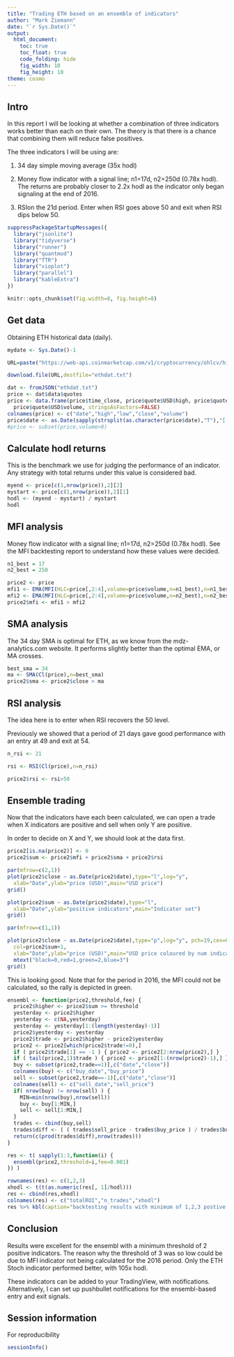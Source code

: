```yaml
---
title: "Trading ETH based on an ensemble of indicators"
author: "Mark Ziemann"
date: "`r Sys.Date()`"
output:
  html_document:
    toc: true
    toc_float: true
    code_folding: hide
    fig_width: 10
    fig_height: 10
theme: cosmo
---
```


## Intro

In this report I will be looking at whether a combination of three indicators works better than
each on their own. 
The theory is that there is a chance that combining them will reduce false positives.

The three indicators I will be using are:

1. 34 day simple moving average (35x hodl)

2. Money flow indicator with a signal line; n1=17d, n2=250d (0.78x hodl).
The returns are probably closer to 2.2x hodl as the indicator only began signaling at the end of 2016.

3. RSIon the 21d period.
Enter when RSI goes above 50 and exit when RSI dips below 50.

```r

suppressPackageStartupMessages({
  library("jsonlite")
  library("tidyverse")
  library("runner")
  library("quantmod")
  library("TTR")
  library("vioplot")
  library("parallel")
  library("kableExtra")
})

knitr::opts_chunk$set(fig.width=8, fig.height=8) 

```

## Get data

Obtaining ETH historical data (daily).

```r

mydate <- Sys.Date()-1

URL=paste("https://web-api.coinmarketcap.com/v1/cryptocurrency/ohlcv/historical?symbol=ETH&convert=USD&interval=daily&time_start=2013-06-01&time_end=",mydate,sep="")

download.file(URL,destfile="ethdat.txt")

dat <- fromJSON("ethdat.txt")
price <- dat$data$quotes
price <- data.frame(price$time_close, price$quote$USD$high, price$quote$USD$low, price$quote$USD$close,
  price$quote$USD$volume, stringsAsFactors=FALSE)
colnames(price) <- c("date","high","low","close","volume")
price$date <- as.Date(sapply(strsplit(as.character(price$date),"T"),"[[",1))
#price <- subset(price,volume>0)

```

## Calculate hodl returns

This is the benchmark we use for judging the performance of an indicator. 
Any strategy with total returns under this value is considered bad.

```r

myend <- price[c(1,nrow(price)),2][2] 
mystart <- price[c(1,nrow(price)),2][1] 
hodl <- (myend - mystart) / mystart
hodl

```

## MFI analysis

Money flow indicator with a signal line; n1=17d, n2=250d (0.78x hodl).
See the MFI backtesting report to understand how these values were decided.

```r

n1_best = 17
n2_best = 250

price2 <- price
mfi1 <- EMA(MFI(HLC=price[,2:4],volume=price$volume,n=n1_best),n=n1_best)
mfi2 <- EMA(MFI(HLC=price[,2:4],volume=price$volume,n=n2_best),n=n2_best)
price2$mfi <- mfi1 > mfi2

```

## SMA analysis

The 34 day SMA is optimal for ETH, as we know from the mdz-analytics.com website.
It performs slightly better than the optimal EMA, or MA crosses.

```r

best_sma = 34
ma <- SMA(Cl(price),n=best_sma)
price2$sma <- price2$close > ma

```

## RSI analysis

The idea here is to enter when  RSI recovers the 50 level.

Previously we showed that a period of 21 days gave good performance with an entry at 49 and exit at 54.

```r

n_rsi <- 21

rsi <- RSI(Cl(price),n=n_rsi)

price2$rsi <- rsi>50

```

## Ensemble trading

Now that the indicators have each been calculated, we can open a trade when X indicators are positive and sell when only Y are positive.

In order to decide on X and Y, we should look at the data first.

```r

price2[is.na(price2)] <- 0
price2$sum <- price2$mfi + price2$sma + price2$rsi

par(mfrow=c(2,1))
plot(price2$close ~ as.Date(price2$date),type="l",log="y",
  xlab="Date",ylab="price (USD)",main="USD price")
grid()

plot(price2$sum ~ as.Date(price2$date),type="l",
  xlab="Date",ylab="positive indicators",main="Indicator set")
grid()

par(mfrow=c(1,1))

plot(price2$close ~ as.Date(price2$date),type="p",log="y", pch=19,cex=0.5,
  col=price2$sum+1,
  xlab="Date",ylab="price (USD)",main="USD price coloured by num indicators")
  mtext("black=0,red=1,green=2,blue=3")
grid()

```

This is looking good. 
Note that for the period in 2016, the MFI could not be calculated, so the rally is depicted in green.

```r

ensembl <- function(price2,threshold,fee) {
  price2$higher <- price2$sum >= threshold
  yesterday <- price2$higher
  yesterday <- c(NA,yesterday)
  yesterday <- yesterday[1:(length(yesterday)-1)]
  price2$yesterday <- yesterday
  price2$trade <- price2$higher - price2$yesterday
  price2 <- price2[which(price2$trade!=0),]
  if ( price2$trade[1] == -1 ) { price2 <- price2[2:nrow(price2),] }
  if ( tail(price2,1)$trade ) { price2 <- price2[1:(nrow(price2)-1),] }
  buy <- subset(price2,trade==1)[,c("date","close")]
  colnames(buy) <- c("buy_date","buy_price")
  sell <- subset(price2,trade==-1)[,c("date","close")]
  colnames(sell) <- c("sell_date","sell_price")
  if( nrow(buy) != nrow(sell) ) {
    MIN=min(nrow(buy),nrow(sell))
    buy <- buy[1:MIN,]
    sell <- sell[1:MIN,]
  }
  trades <- cbind(buy,sell)
  trades$diff <- ( ( trades$sell_price - trades$buy_price ) / trades$buy_price ) +1 - ( 2 * fee )
  return(c(prod(trades$diff),nrow(trades)))
}

res <- t( sapply(1:3,function(i) {
  ensembl(price2,threshold=i,fee=0.001)
}) )

rownames(res) <- c(1,2,3)
xhodl <- t(t(as.numeric(res[, 1]/hodl)))
res <- cbind(res,xhodl)
colnames(res) <- c("totalROI","n_trades","xhodl")
res %>% kbl(caption="backtesting results with minimum of 1,2,3 postive indicators") %>%  kable_paper("hover", full_width = F)

```

## Conclusion

Results were excellent for the ensembl with a minimum threshold of 2 positive indicators.
The reason why the threshold of 3 was so low could be due to MFI indicator not being calculated for the 2016 period.
Only the ETH Stoch indicator performed better, with 105x hodl.

These indicators can be added to your TradingView, with notifications.
Alternatively, I can set up pushbullet notifications for the ensembl-based entry and exit signals.

## Session information

For reproducibility

```r

sessionInfo()

```
